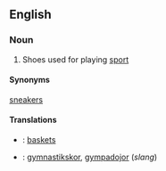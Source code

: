==English==
===Noun===
# Shoes used for playing [[sport]]
====Synonyms====
[[sneakers]]
====Translations====
*{{fr}}: [[baskets]]
*{{sv}}: [[gymnastikskor]], [[gympadojor]]  (''slang'')